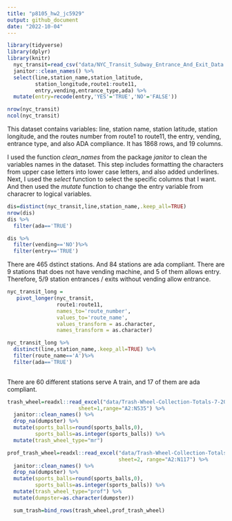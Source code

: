 ```yaml
---
title: "p8105_hw2_jc5929"
output: github_document
date: "2022-10-04"
---
```



```r
library(tidyverse)
library(dplyr)
library(knitr)
  nyc_transit=read_csv("data/NYC_Transit_Subway_Entrance_And_Exit_Data.csv",show_col_types = FALSE) %>%
  janitor::clean_names() %>%
  select(line,station_name,station_latitude,
         station_longitude,route1:route11,
         entry,vending,entrance_type,ada) %>%
  mutate(entry=recode(entry,'YES'='TRUE','NO'='FALSE'))

```

```r
nrow(nyc_transit)
ncol(nyc_transit)
```

This dataset contains variables: line, station name, station latitude, station
longitude,
and the routes number from route1 to route11, the entry, vending, entrance type, 
and also ADA compliance. It has 1868 rows, and 19 columns.

I used the function *clean_names* from the package *janitor* to clean the 
variables 
names in the dataset. This step includes formatting the characters from upper 
case 
letters into lower case letters, and also added underlines.
Next, I used the *select* function to select the specific columns that I want. 
And then used the *mutate* function to change the entry variable from characrer 
to logical variables.

```r
dis=distinct(nyc_transit,line,station_name,.keep_all=TRUE)
nrow(dis)
dis %>%
  filter(ada=='TRUE')
```

```r
dis %>%
  filter(vending=='NO')%>%
  filter(entry=='TRUE')
```

There are 465 dstinct stations. And 84 stations are ada compliant. There are 9 
stations that does not have vending machine, and 5 of them allows entry. 
Therefore, 5/9 station entrances / exits without vending allow entrance.

```r
nyc_transit_long =
   pivot_longer(nyc_transit,
                route1:route11,
                names_to='route_number',
                values_to='route_name',
                values_transform = as.character,
                names_transform = as.character)
```

```r
nyc_transit_long %>%
  distinct(line,station_name,.keep_all=TRUE) %>%
  filter(route_name=='A')%>%
  filter(ada=='TRUE')
  

```

There are 60 different stations serve A train, and 17 of them are ada compliant.

```r
trash_wheel=readxl::read_excel("data/Trash-Wheel-Collection-Totals-7-2020-2.xlsx",
                       sheet=1,range="A2:N535") %>%
  janitor::clean_names() %>%
  drop_na(dumpster) %>%
  mutate(sports_balls=round(sports_balls,0),
         sports_balls=as.integer(sports_balls)) %>%
  mutate(trash_wheel_type="mr")
```

```r
prof_trash_wheel=readxl::read_excel("data/Trash-Wheel-Collection-Totals-7-2020-2.xlsx",
                                    sheet=2, range="A2:N117") %>%
  janitor::clean_names() %>%
  drop_na(dumpster) %>%
  mutate(sports_balls=round(sports_balls,0),
         sports_balls=as.integer(sports_balls)) %>%
  mutate(trash_wheel_type="prof") %>%
  mutate(dumpster=as.character(dumpster))

  sum_trash=bind_rows(trash_wheel,prof_trash_wheel)
  
```

```r


```